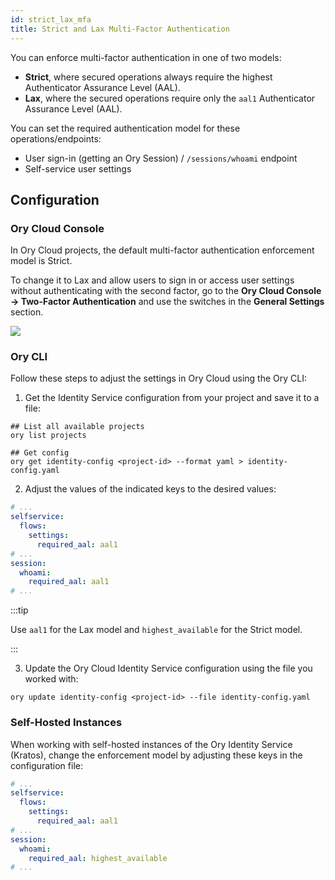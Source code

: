 ```yaml
---
id: strict_lax_mfa
title: Strict and Lax Multi-Factor Authentication
---
```


You can enforce multi-factor authentication in one of two models: 

- **Strict**, where secured operations always require the highest 
Authenticator Assurance Level (AAL). 
- **Lax**, where the secured operations require only the `aal1`
Authenticator Assurance Level (AAL).

You can set the required authentication model for these operations/endpoints:

- User sign-in (getting an Ory Session) / `/sessions/whoami` endpoint
- Self-service user settings

## Configuration

### Ory Cloud Console

In Ory Cloud projects, the default multi-factor authentication enforcement model 
is Strict. 

To change it to Lax and allow users to sign in or access user settings without authenticating
with the second factor, go to the **Ory Cloud Console → Two-Factor Authentication** and use the
switches in the **General Settings** section.

![](../_static/mfa/10.png)

### Ory CLI

Follow these steps to adjust the settings in Ory Cloud using the Ory CLI: 

1. Get the Identity Service configuration from your project 
and save it to a file: 

  ```shell
  ## List all available projects
  ory list projects

  ## Get config
  ory get identity-config <project-id> --format yaml > identity-config.yaml
  ```

2. Adjust the values of the indicated keys to the desired values: 

  ```yaml title="identity-config.yaml"
  # ...
  selfservice:
    flows:
      settings:
        required_aal: aal1
  # ...
  session:
    whoami:
      required_aal: aal1
  # ...
  ```

  :::tip

  Use `aal1` for the Lax model and `highest_available` for the Strict model.

  :::

3. Update the Ory Cloud Identity Service configuration using the file you worked
   with:

  ```shell
  ory update identity-config <project-id> --file identity-config.yaml
  ```

### Self-Hosted Instances

When working with self-hosted instances of the Ory Identity Service (Kratos), change
the enforcement model by adjusting these keys in the configuration file: 

```yaml title="kratos.config.yml"
# ...
selfservice:
  flows:
    settings:
      required_aal: aal1
# ...
session:
  whoami:
    required_aal: highest_available
# ...
```